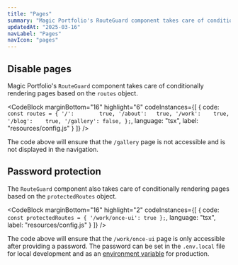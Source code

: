 ```yaml
---
title: "Pages"
summary: "Magic Portfolio's RouteGuard component takes care of conditionally rendering pages based on your settings."
updatedAt: "2025-03-16"
navLabel: "Pages"
navIcon: "pages"
---
```


## Disable pages

Magic Portfolio's `RouteGuard` component takes care of conditionally rendering pages based on the `routes` object.

<CodeBlock
    marginBottom="16"
    highlight="6"
    codeInstances={[
  {
    code:
`const routes = {
    '/':        true,
    '/about':   true,
    '/work':    true,
    '/blog':    true,
    '/gallery': false,
};`,
    language: "tsx",
    label: "resources/config.js"
  }
]} />

The code above will ensure that the `/gallery` page is not accessible and is not displayed in the navigation.

## Password protection

The `RouteGuard` component also takes care of conditionally rendering pages based on the `protectedRoutes` object.

<CodeBlock
    marginBottom="16"
    highlight="2"
    codeInstances={[
  {
    code:
`const protectedRoutes = {
  '/work/once-ui': true
};`,
    language: "tsx",
    label: "resources/config.js"
  }
]} />

The code above will ensure that the `/work/once-ui` page is only accessible after providing a password. The password can be set in the `.env.local` file for local development and as an [environment variable](https://vercel.com/docs/environment-variables) for production.